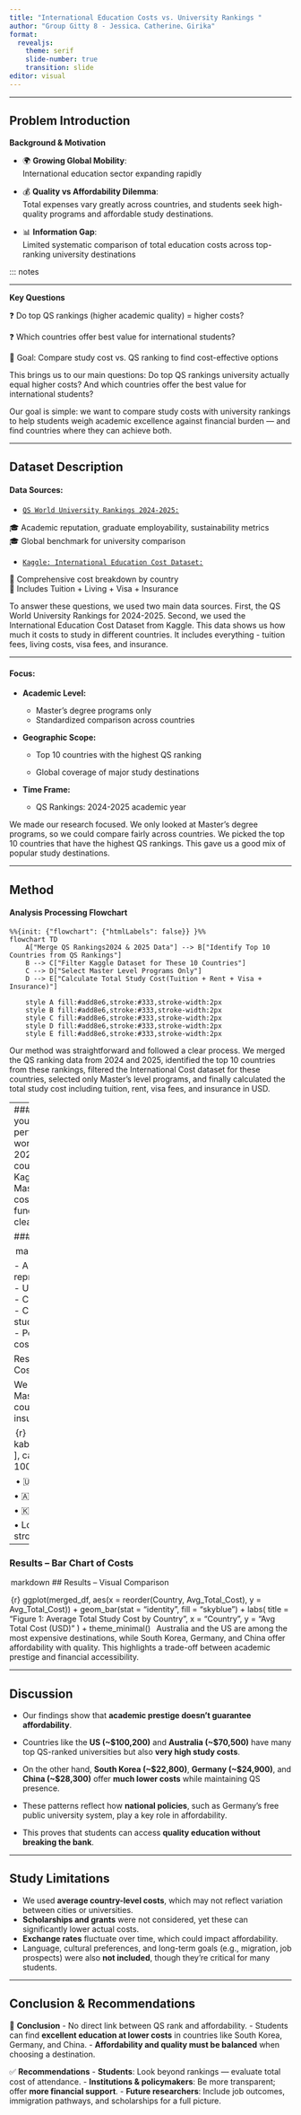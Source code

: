 ```yaml
---
title: "International Education Costs vs. University Rankings "
author: "Group Gitty 8 - Jessica、Catherine、Girika"
format: 
  revealjs:
    theme: serif
    slide-number: true
    transition: slide
editor: visual
---
```


------------------------------------------------------------------------

## Problem Introduction
**Background & Motivation**

-   🌍 **Growing Global Mobility**:\
    International education sector expanding rapidly

-   💰 **Quality vs Affordability Dilemma**:\
    Total expenses vary greatly across countries, and students seek high-quality programs and affordable study destinations.

-   📊 **Information Gap**:\
    Limited systematic comparison of total education costs across top-ranking university destinations

::: notes

------------------------------------------------------------------------

**Key Questions**

❓ Do top QS rankings (higher academic quality) = higher costs?

❓ Which countries offer best value for international students?

🎯 Goal: Compare study cost vs. QS ranking to find cost-effective options

::: notes
This brings us to our main questions: Do top QS rankings university actually equal higher costs? And which countries offer the best value for international students?

Our goal is simple: we want to compare study costs with university rankings to help   students weigh academic excellence against financial burden — and find countries where they can achieve both.
:::

------------------------------------------------------------------------

## Dataset Description

#### Data Sources:

-   [`QS World University Rankings 2024-2025:`](https://www.kaggle.com/datasets/darrylljk/worlds-best-universities-qs-rankings-2025)

🎓 Academic reputation, graduate employability, sustainability metrics\
🎓 Global benchmark for university comparison

-   [`Kaggle: International Education Cost Dataset:`](https://www.kaggle.com/datasets/adilshamim8/cost-of-international-education)

💸 Comprehensive cost breakdown by country\
💸 Includes Tuition + Living + Visa + Insurance

::: notes
To answer these questions, we used two main data sources. First, the QS World University Rankings for 2024-2025. Second, we used the International Education Cost Dataset from Kaggle. This data shows us how much it costs to study in different countries. It includes everything - tuition fees, living costs, visa fees, and insurance.
:::

------------------------------------------------------------------------

#### Focus:

-   **Academic Level:**

    -   Master's degree programs only

    <!-- -->

    -   Standardized comparison across countries

-   **Geographic Scope:**

    -   Top 10 countries with the highest QS ranking

    -   Global coverage of major study destinations

-   **Time Frame:**

    -   QS Rankings: 2024-2025 academic year

::: notes
We made our research focused. We only looked at Master's degree programs, so we could compare fairly across countries. We picked the top 10 countries that have the highest QS rankings. This gave us a good mix of popular study destinations.
:::

------------------------------------------------------------------------

## Method

#### Analysis Processing Flowchart

```mermaid
%%{init: {"flowchart": {"htmlLabels": false}} }%%
flowchart TD
    A["Merge QS Rankings2024 & 2025 Data"] --> B["Identify Top 10 Countries from QS Rankings"]
    B --> C["Filter Kaggle Dataset for These 10 Countries"]
    C --> D["Select Master Level Programs Only"]
    D --> E["Calculate Total Study Cost(Tuition + Rent + Visa + Insurance)"]
    
    style A fill:#add8e6,stroke:#333,stroke-width:2px
    style B fill:#add8e6,stroke:#333,stroke-width:2px
    style C fill:#add8e6,stroke:#333,stroke-width:2px
    style D fill:#add8e6,stroke:#333,stroke-width:2px
    style E fill:#add8e6,stroke:#333,stroke-width:2px
```


::: notes
Our method was straightforward and followed a clear process. We merged the QS ranking data from 2024 and 2025, identified the top 10 countries from these rankings, filtered the International Cost dataset for these countries, selected only Master's level programs, and finally calculated the total study cost including tuition, rent, visa fees, and insurance in USD.
:::

----
#### Data Processing Steps 
 In this section, I’ll walk you through how we processed the data before performing our analysis. As shown in the table, our workflow followed five main steps: 1.⁠ ⁠Merged QS 2024 and 2025 rankings 2.⁠ ⁠Identified top 10 countries by QS Top 100 presence 3.⁠ ⁠Filtered Kaggle dataset for these countries 4.⁠ ⁠Focused on Master’s level programs 5.⁠ ⁠Calculated total study cost (Tuition + Rent + Visa + Insurance) 
 We used R functions like filter(), mutate(), and rowSums() to clean and summarize the data. 

### Analysis Tools & Techniques

⁠ markdown \## Analysis Tools & Techniques

-   Analysis performed using **R** and Quarto for full reproducibility\
-   Used `tidyverse` for data processing and cleaning\
-   Created visualizations using `ggplot2`\
-   Calculated averages for tuition, rent, and total study cost per country\
-   Performed simple correlation analysis between costs and QS rankings

Results – Cost Comparison Table \## Results – Study Cost Rankings

We analyzed the average total cost of studying a Master's degree across the top QS-ranked countries. This includes tuition, rent, visa fees, and insurance.

 ⁠{r} kable(merged_df\[order(merged_df\$Avg_Total_Cost), \], caption = "Table 1: Total Study Cost and QS Top 100 Count by Country")

⁠ • 🇺🇸 United States: Highest cost (\~USD 100,200)

• 🇦🇺 Australia: Second highest (\~USD 70,477)

• 🇰🇷 South Korea: Lowest average cost

• Lower-cost countries (Germany, China) also have strong QS presence

------------------------------------------------------------------------

### Results – Bar Chart of Costs

 ⁠markdown \## Results – Visual Comparison

⁠ {r} ggplot(merged_df, aes(x = reorder(Country, Avg_Total_Cost), y = Avg_Total_Cost)) + geom_bar(stat = "identity", fill = "skyblue") + labs( title = "Figure 1: Average Total Study Cost by Country", x = "Country", y = "Avg Total Cost (USD)" ) + theme_minimal()  ⁠ Australia and the US are among the most expensive destinations, while South Korea, Germany, and China offer affordability with quality. This highlights a trade-off between academic prestige and financial accessibility.

------------------------------------------------------------------------

## Discussion

-   Our findings show that **academic prestige doesn’t guarantee affordability**.

-   Countries like the **US (\~\$100,200)** and **Australia (\~\$70,500)** have many top QS-ranked universities but also **very high study costs**.

-   On the other hand, **South Korea (\~\$22,800)**, **Germany (\~\$24,900)**, and **China (\~\$28,300)** offer **much lower costs** while maintaining QS presence.

-   These patterns reflect how **national policies**, such as Germany’s free public university system, play a key role in affordability.

-   This proves that students can access **quality education without breaking the bank**.

------------------------------------------------------------------------

## Study Limitations

-   We used **average country-level costs**, which may not reflect variation between cities or universities.
-   **Scholarships and grants** were not considered, yet these can significantly lower actual costs.
-   **Exchange rates** fluctuate over time, which could impact affordability.
-   Language, cultural preferences, and long-term goals (e.g., migration, job prospects) were also **not included**, though they’re critical for many students.

------------------------------------------------------------------------

## Conclusion & Recommendations

🧠 **Conclusion** - No direct link between QS rank and affordability. - Students can find **excellent education at lower costs** in countries like South Korea, Germany, and China. - **Affordability and quality must be balanced** when choosing a destination.

✅ **Recommendations** - **Students**: Look beyond rankings — evaluate total cost of attendance. - **Institutions & policymakers**: Be more transparent; offer **more financial support**. - **Future researchers**: Include job outcomes, immigration pathways, and scholarships for a full picture.
